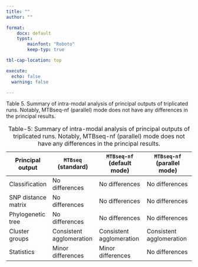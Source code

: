 ```yaml
---
title: ""
author: ""

format:
    docx: default
    typst:
        mainfont: "Roboto"
        keep-typ: true

tbl-cap-location: top

execute:
  echo: false
  warning: false

---
```




```{=typst}
#set page("a4", flipped:true)

```



Table 5. Summary of intra-modal analysis of principal outputs of triplicated runs. Notably, MTBseq-nf (parallel) mode does not have any differences in the principal results.

| Principal output    | `MTBseq` (standard) | `MTBseq-nf` (default mode) | `MTBseq-nf` (parallel mode) |
|---------------------|----------------------------------------------------------|-----------------------------------------------------------------|------------------------------------------------------------------|
| Classification      | No differences                                           | No differences                                                  | No differences                                                   |
| SNP distance matrix | No differences                                           | No differences                                                  | No differences                                                   |
| Phylogenetic tree   | No differences                                           | No differences                                                  | No differences                                                   |
| Cluster groups      | Consistent agglomeration                                 | Consistent agglomeration                                        | Consistent agglomeration                                         |
| Statistics          | Minor differences                                        | Minor differences                                               | No differences                                                   |
: Table-5: Summary of intra-modal analysis of principal outputs of triplicated runs. Notably, MTBseq-nf (parallel) mode does not have any differences in the principal results.
